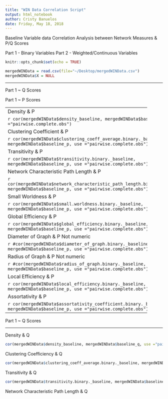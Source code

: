 ```yaml
---
title: "WIN Data Correlation Script"
output: html_notebook
author: Cristy Banuelos
date: Friday, May 18, 2018
---
```


Baseline Variable data
Correlation Analysis between Network Measures & P/Q Scores

Part 1 - Binary Variables
Part 2 - Weighted/Continuous Variables 



```r
knitr::opts_chunk$set(echo = TRUE)

mergedWINData = read.csv(file="~/Desktop/mergedWINData.csv")
mergedWINData$X = NULL

```

----------------------------------------------------------------

Part 1 ~ Q Scores

Part 1 ~ P Scores

----------------------------------------------------------------
Density & P 

```r
cor(mergedWINData$density_baseline, mergedWINData$baseline_p, use ="pairwise.complete.obs")
```

Clustering Coefficient & P

```r
cor(mergedWINData$clustering_coeff_average.binary._baseline, mergedWINData$baseline_p, use ="pairwise.complete.obs")
```

Transitivity & P

```r
cor(mergedWINData$transitivity.binary._baseline, mergedWINData$baseline_p, use ="pairwise.complete.obs")
```

Network Characteristic Path Length & P

```r
cor(mergedWINData$network_characteristic_path_length.binary._baseline, mergedWINData$baseline_p, use ="pairwise.complete.obs")
```

Small Worldness & P

```r
cor(mergedWINData$small.worldness.binary._baseline, mergedWINData$baseline_p, use ="pairwise.complete.obs")
```

Global Efficiency & P

```r
cor(mergedWINData$global_efficiency.binary._baseline, mergedWINData$baseline_p, use ="pairwise.complete.obs")
```

Diameter of Graph & P 
Not numeric

```r
#cor(mergedWINData$diameter_of_graph.binary._baseline, mergedWINData$baseline_p, use ="pairwise.complete.obs")
```

Radius of Graph & P
Not numeric

```r
#cor(mergedWINData$radius_of_graph.binary._baseline, mergedWINData$baseline_p, use ="pairwise.complete.obs")
```

Local Efficiency & P

```r
cor(mergedWINData$local_efficiency.binary._baseline, mergedWINData$baseline_p, use ="pairwise.complete.obs")
```

Assortativity & P

```r
cor(mergedWINData$assortativity_coefficient.binary._baseline, mergedWINData$baseline_p, use ="pairwise.complete.obs")
```

----------------------------------------------------------------

Part 1 ~ Q Scores

----------------------------------------------------------------


Density & Q

```r
cor(mergedWINData$density_baseline, mergedWINData$baseline_q, use ="pairwise.complete.obs")
```


Clustering Coefficiency & Q

```r
cor(mergedWINData$clustering_coeff_average.binary._baseline, mergedWINData$baseline_q, use ="pairwise.complete.obs")
```

Transitivity & Q

```r
cor(mergedWINData$transitivity.binary._baseline, mergedWINData$baseline_q, use ="pairwise.complete.obs")
```

Network Characteristic Path Length & Q




















